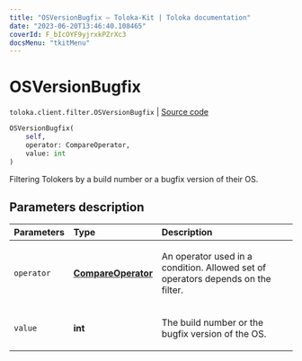 ```yaml
---
title: "OSVersionBugfix — Toloka-Kit | Toloka documentation"
date: "2023-06-20T13:46:40.108465"
coverId: F_bIcOYF9yjrxkPZrXc3
docsMenu: "tkitMenu"
---
```


# OSVersionBugfix

`toloka.client.filter.OSVersionBugfix` | [Source code](https://github.com/Toloka/toloka-kit/blob/v1.2.0/src/client/filter.py#L633)

```python
OSVersionBugfix(
    self,
    operator: CompareOperator,
    value: int
)
```

Filtering Tolokers by a build number or a bugfix version of their OS.

## Parameters description

| Parameters | Type | Description |
| :----------| :----| :-----------|
`operator`|**[CompareOperator](/docs/toloka-kit/reference/toloka.client.primitives.operators.CompareOperator)**|<p>An operator used in a condition. Allowed set of operators depends on the filter.</p>
`value`|**int**|<p>The build number or the bugfix version of the OS.</p>